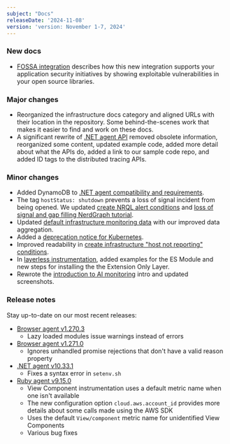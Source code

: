 ```yaml
---
subject: "Docs"
releaseDate: '2024-11-08'
version: 'version: November 1-7, 2024'
---
```


### New docs

* [FOSSA integration](/docs/vulnerability-management/integrations/fossa/) describes how this new integration supports your application security initiatives by showing exploitable vulnerabilities in your open source libraries.


### Major changes

* Reorganized the infrastructure docs category and aligned URLs with their location in the repository. Some behind-the-scenes work that makes it easier to find and work on these docs.
* A significant rewrite of [.NET agent API](/docs/apm/agents/net-agent/net-agent-api/net-agent-api/) removed obsolete information, reorganized some content, updated example code, added more detail about what the APIs do, added a link to our sample code repo, and added ID tags to the distributed tracing APIs.

### Minor changes

* Added DynamoDB to [.NET agent compatibility and requirements](/docs/apm/agents/net-agent/getting-started/net-agent-compatibility-requirements/#database-core).
* The tag `hostStatus: shutdown` prevents a loss of signal incident from being opened. We updated [create NRQL alert conditions](/docs/alerts/create-alert/create-alert-condition/create-nrql-alert-conditions/) and [loss of signal and gap filling NerdGraph tutorial](/docs/apis/nerdgraph/examples/nerdgraph-api-loss-signal-gap-filling/).
* Updated [default infrastructure monitoring data](/docs/infrastructure/infrastructure-data/default-infra-data/) with our improved data aggregation.
* Added a [deprecation notice for Kubernetes](/eol/2024/10/deprecation-notice-v1.26-and-lower/).
* Improved readability in [create infrastructure "host not reporting" conditions](/docs/infrastructure/infrastructure-alerts/create-infrastructure-host-not-reporting-condition/).
* In [layerless instrumentation](/docs/serverless-function-monitoring/aws-lambda-monitoring/instrument-lambda-function/enable-serverless-monitoring-aws-lambda-layerless/), added examples for the ES Module and new steps for installing the the Extension Only Layer.
* Rewrote the [introduction to AI monitoring](/docs/ai-monitoring/intro-to-ai-monitoring/) intro and updated screenshots.


### Release notes

Stay up-to-date on our most recent releases:

* [Browser agent v1.270.3](/docs/release-notes/new-relic-browser-release-notes/browser-agent-release-notes/browser-agent-v1.270.3/)
    * Lazy loaded modules issue warnings instead of errors
* [Browser agent v1.271.0](/docs/release-notes/new-relic-browser-release-notes/browser-agent-release-notes/browser-agent-v1.271.0/)
    * Ignores unhandled promise rejections that don't have a valid reason property
* [.NET agent v10.33.1](/docs/release-notes/agent-release-notes/net-release-notes/net-agent-10-33-1/)
    * Fixes a syntax error in `setenv.sh`
* [Ruby agent v9.15.0](/docs/release-notes/agent-release-notes/ruby-release-notes/ruby-agent-9-15-0/)
    * View Component instrumentation uses a default metric name when one isn't available
    * The new configuration option `cloud.aws.account_id` provides more details about some calls made using the AWS SDK
    * Uses the default `View/component` metric name for unidentified View Components
    * Various bug fixes